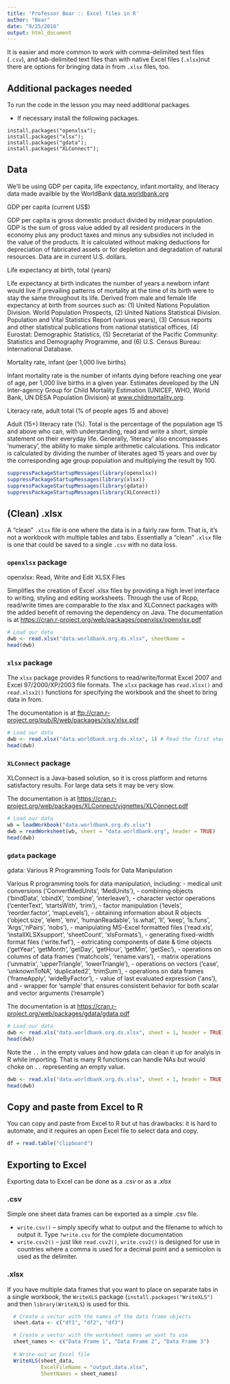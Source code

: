 ```yaml
---
title: 'Professor Bear :: Excel files in R'
author: "Bear"
date: "9/25/2016"
output: html_document
---
```


It is easier and more common to work with comma-delimited text files (`.csv`), and tab-delimited text files than with native Excel files (`.xlsx`)nut  there are options for bringing data in from `.xlsx` files, too.

## Additional packages needed
 
To run the code in the lesson you may need additional packages.

* If necessary install the following packages.  

`install.packages("openxlsx"); `      
`install.packages("xlsx");  `    
`install.packages("gdata"); `   
`install.packages("XLConnect");   `     
 

## Data

We'll be using GDP per capita, life expectancy, infant.mortality, and literacy data made availble by the WorldBank [data.worldbank.org](http://data.worldbank.org/)  


GDP per capita (current US$)  

GDP per capita is gross domestic product divided by midyear population. GDP is the sum of gross value added by all resident producers in the economy plus any product taxes and minus any subsidies not included in the value of the products. It is calculated without making deductions for depreciation of fabricated assets or for depletion and degradation of natural resources. Data are in current U.S. dollars.

Life expectancy at birth, total (years)  

Life expectancy at birth indicates the number of years a newborn infant would live if prevailing patterns of mortality at the time of its birth were to stay the same throughout its life. Derived from male and female life expectancy at birth from sources such as: (1) United Nations Population Division. World Population Prospects, (2) United Nations Statistical Division. Population and Vital Statistics Report (various years), (3) Census reports and other statistical publications from national statistical offices, (4) Eurostat: Demographic Statistics, (5) Secretariat of the Pacific Community: Statistics and Demography Programme, and (6) U.S. Census Bureau: International Database.  

Mortality rate, infant (per 1,000 live births)  

Infant mortality rate is the number of infants dying before reaching one year of age, per 1,000 live births in a given year. Estimates developed by the UN Inter-agency Group for Child Mortality Estimation (UNICEF, WHO, World Bank, UN DESA Population Division) at [www.childmortality.org](http://www.childmortality.org/).


Literacy rate, adult total (% of people ages 15 and above)  

Adult (15+) literacy rate (%). Total is the percentage of the population age 15 and above who can, with understanding, read and write a short, simple statement on their everyday life. Generally, ‘literacy’ also encompasses ‘numeracy’, the ability to make simple arithmetic calculations. This indicator is calculated by dividing the number of literates aged 15 years and over by the corresponding age group population and multiplying the result by 100.  


```r
suppressPackageStartupMessages(library(openxlsx))
suppressPackageStartupMessages(library(xlsx))
suppressPackageStartupMessages(library(gdata))
suppressPackageStartupMessages(library(XLConnect))
```

## (Clean) .xlsx
A "clean" `.xlsx` file is one where the data is in a fairly raw form. That is, it's not a workbook with multiple tables and tabs. Essentially a "clean" `.xlsx` file is one that could be saved to a single `.csv` with no data loss.  


### `openxlsx` package

openxlsx: Read, Write and Edit XLSX Files

Simplifies the creation of Excel .xlsx files by providing a high level interface to writing, styling and editing worksheets. Through the use of Rcpp, read/write times are comparable to the xlsx and XLConnect packages with the added benefit of removing the dependency on Java. The documentation is at [https://cran.r-project.org/web/packages/openxlsx/openxlsx.pdf](https://cran.r-project.org/web/packages/openxlsx/openxlsx.pdf)

```r
# Load our data
dwb <- read.xlsx("data.worldbank.org.ds.xlsx", sheetName =                     "data.worldbank.org")
head(dwb)
```

### `xlsx` package

 The `xlsx` package provides R functions to read/write/format Excel 2007 and Excel 97/2000/XP/2003 file formats. The `xlsx` package has `read.xlsx()` and `read.xlsx2()` functions for specifying the workbook and the sheet to bring data in from.

The documentation is at [ftp://cran.r-project.org/pub/R/web/packages/xlsx/xlsx.pdf](ftp://cran.r-project.org/pub/R/web/packages/xlsx/xlsx.pdf)

```r
# Load our data
dwb <- read.xlsx("data.worldbank.org.ds.xlsx", 1) # Read the first sheet
head(dwb)
```

### `XLConnect` package

XLConnect is a Java-based solution, so it is cross platform and returns satisfactory results. For large data sets it may be very slow.

The documentation is at [https://cran.r-project.org/web/packages/XLConnect/vignettes/XLConnect.pdf](https://cran.r-project.org/web/packages/XLConnect/vignettes/XLConnect.pdf)

```r
# Load our data
wb = loadWorkbook("data.worldbank.org.ds.xlsx")
dwb = readWorksheet(wb, sheet = "data.worldbank.org", header = TRUE)
head(dwb)
```

### `gdata` package

gdata: Various R Programming Tools for Data Manipulation

Various R programming tools for data manipulation, including: - medical unit conversions ('ConvertMedUnits', 'MedUnits'), - combining objects ('bindData', 'cbindX', 'combine', 'interleave'), - character vector operations ('centerText', 'startsWith', 'trim'), - factor manipulation ('levels', 'reorder.factor', 'mapLevels'), - obtaining information about R objects ('object.size', 'elem', 'env', 'humanReadable', 'is.what', 'll', 'keep', 'ls.funs', 'Args','nPairs', 'nobs'), - manipulating MS-Excel formatted files ('read.xls', 'installXLSXsupport', 'sheetCount', 'xlsFormats'), - generating fixed-width format files ('write.fwf'), - extricating components of date & time objects ('getYear', 'getMonth', 'getDay', 'getHour', 'getMin', 'getSec'), - operations on columns of data frames ('matchcols', 'rename.vars'), - matrix operations ('unmatrix', 'upperTriangle', 'lowerTriangle'), - operations on vectors ('case', 'unknownToNA', 'duplicated2', 'trimSum'), - operations on data frames ('frameApply', 'wideByFactor'), - value of last evaluated expression ('ans'), and - wrapper for 'sample' that ensures consistent behavior for both scalar and vector arguments ('resample') 


The documentation is at [https://cran.r-project.org/web/packages/gdata/gdata.pdf](https://cran.r-project.org/web/packages/gdata/gdata.pdf)

```r
# Load our data
dwb <- read.xls("data.worldbank.org.ds.xlsx", sheet = 1, header = TRUE)
head(dwb)
```

Note the `..` in the empty values and how gdata can clean it up for analyis in R while importing. That is many R functions can handle NAs but would choke on `..` representing an empty value.  

```r
dwb <- read.xls("data.worldbank.org.ds.xlsx", sheet = 1, header = TRUE,na.strings=c("NA","..", "?"))
head(dwb)
```

## Copy and paste from Excel to R

You can copy and paste from Excel to R but ut has drawbacks: it is hard to automate, and it requires an open Excel file to select data and copy. 

```r
df = read.table("clipboard")
```


## Exporting to Excel

Exporting data to Excel can be done as a *.csv* or as a *.xlsx*

### .csv
Simple one sheet data frames can be exported as a simple .csv file. 

* `write.csv()` -- simply specify what to output and the filename to which to output it. Type `?write.csv` for the complete documentation
* `write.csv2()` -- just like `read.csv2()`, `write.csv2()` is designed for use in countries where a comma is used for a decimal point and a semicolon is used as the delimiter.

### .xlsx
If you have multiple data frames that you want to place on separate tabs in a single workbook, the `WriteXLS` package (`install.packages("WriteXLS")` and then `library(WriteXLS`) 
is used for this.
  
```r

  # Create a vector with the names of the data frame objects
  sheet.data <- c("df1", "df2", "df3")

  # Create a vector with the worksheet names we want to use
  sheet_names <- c("Data Frame 1", "Data Frame 2", "Data Frame 3")
  
  # Write out an Excel file
  WriteXLS(sheet_data, 
           ExcelFileName = "output.data.xlsx", 
           SheetNames = sheet_names)
```

```



```
